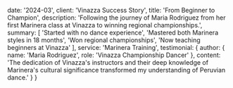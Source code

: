   date: '2024-03',
  client: 'Vinazza Success Story',
  title: 'From Beginner to Champion',
  description: 'Following the journey of Maria Rodriguez from her first Marinera class at Vinazza to winning regional championships.',
  summary: [
    'Started with no dance experience',
    'Mastered both Marinera styles in 18 months',
    'Won regional championships',
    'Now teaching beginners at Vinazza'
  ],
  service: 'Marinera Training',
  testimonial: {
    author: {
      name: 'Maria Rodriguez',
      role: 'Vinazza Championship Dancer'
    },
    content: 'The dedication of Vinazza\'s instructors and their deep knowledge of Marinera\'s cultural significance transformed my understanding of Peruvian dance.'
  }
} 